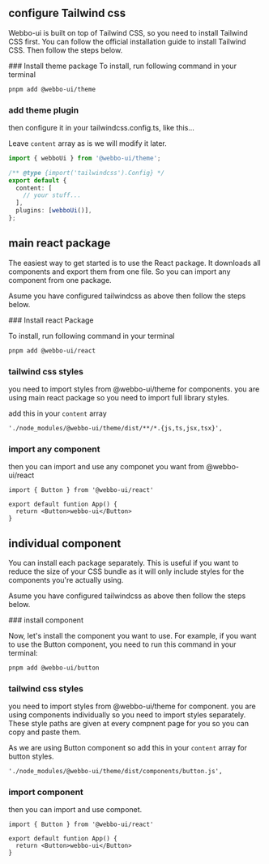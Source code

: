 <DocHeader
  title="installation"
  description="To use Webbo-ui in your project, you need to install either main React package or individual component"
/>

<Separator />

## configure Tailwind css

Webbo-ui is built on top of Tailwind CSS, so you need to install Tailwind CSS first. You can follow the official installation guide to install Tailwind CSS. Then follow the steps below.

<Steps>
### Install theme package
To install, run following command in your terminal

```bash
pnpm add @webbo-ui/theme
```

### add theme plugin

then configure it in your <Highlight>tailwindcss.config.ts</Highlight>, like this...

Leave `content` array as is we will modify it later.

```ts
import { webboUi } from '@webbo-ui/theme';

/** @type {import('tailwindcss').Config} */
export default {
  content: [
    // your stuff...
  ],
  plugins: [webboUi()],
};
```

</Steps>

## main react package

The easiest way to get started is to use the React package. It downloads all components and export them from one file. So you can import any component from one package.

Asume you have configured tailwindcss as above then follow the steps below.

<Steps>
### Install react Package

To install, run following command in your terminal

```bash
pnpm add @webbo-ui/react
```

### tailwind css styles

you need to import styles from <Highlight>@webbo-ui/theme</Highlight> for components. you are using main react package so you need to import full library styles.

add this in your `content` array

```txt
'./node_modules/@webbo-ui/theme/dist/**/*.{js,ts,jsx,tsx}',
```

### import any component

then you can import and use any componet you want from <Highlight>@webbo-ui/react</Highlight>

```tsx
import { Button } from '@webbo-ui/react'

export default funtion App() {
  return <Button>webbo-ui</Button>
}
```

</Steps>

## individual component

You can install each package separately. This is useful if you want to reduce the size of your CSS bundle as it will only include styles for the components you're actually using.

Asume you have configured tailwindcss as above then follow the steps below.

<Steps>
### install component

Now, let's install the component you want to use. For example, if you want to use the Button component, you need to run this command in your terminal:

```bash
pnpm add @webbo-ui/button
```

### tailwind css styles

you need to import styles from <Highlight>@webbo-ui/theme</Highlight> for component. you are using components individually so you need to import styles separately. These <Highlight>style paths</Highlight> are given at every compnent page for you so you can copy and paste them.

As we are using Button component so add this in your `content` array for button styles.

```txt
'./node_modules/@webbo-ui/theme/dist/components/button.js',
```

### import component

then you can import and use componet.

```tsx
import { Button } from '@webbo-ui/react'

export default funtion App() {
  return <Button>webbo-ui</Button>
}
```

</Steps>
